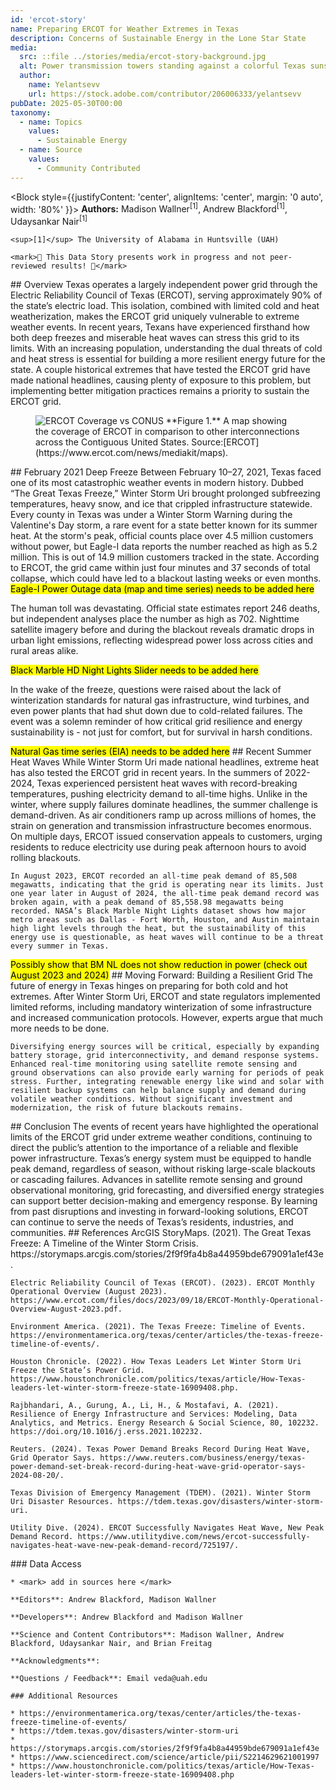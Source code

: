 ```yaml
---
id: 'ercot-story'
name: Preparing ERCOT for Weather Extremes in Texas
description: Concerns of Sustainable Energy in the Lone Star State
media:
  src: ::file ../stories/media/ercot-story-background.jpg
  alt: Power transmission towers standing against a colorful Texas sunset sky
  author: 
    name: Yelantsevv
    url: https://stock.adobe.com/contributor/206006333/yelantsevv
pubDate: 2025-05-30T00:00
taxonomy:
  - name: Topics
    values:
      - Sustainable Energy
  - name: Source
    values:
      - Community Contributed
---
```


<Block style={{justifyContent: 'center', alignItems: 'center', margin: '0 auto', width: '80%' }}>
  <Prose>
    **Authors:** Madison Wallner<sup>[1]</sup>\, Andrew Blackford<sup>[1]</sup>\, Udaysankar Nair<sup>[1]</sup>
   
    <sup>[1]</sup> The University of Alabama in Huntsville (UAH)

    <mark>🚧 This Data Story presents work in progress and not peer-reviewed results! 🚧</mark>
  </Prose>
</Block>

<Block>
  <Prose>
    ## Overview
    Texas operates a largely independent power grid through the Electric Reliability Council of Texas (ERCOT), serving approximately 90% of the state’s electric load. This isolation, combined with limited cold and heat weatherization, makes the ERCOT grid uniquely vulnerable to extreme weather events. In recent years, Texans have experienced firsthand how both deep freezes and miserable heat waves can stress this grid to its limits. With an increasing population, understanding the dual threats of cold and heat stress is essential for building a more resilient energy future for the state. A couple historical extremes that have tested the ERCOT grid have made national headlines, causing plenty of exposure to this problem, but implementing better mitigation practices remains a priority to sustain the ERCOT grid.
  </Prose>

  <Figure>
    <Image
      src={new URL('./ercot-map.jpg', import.meta.url).href}
      alt='ERCOT Coverage vs CONUS'
    />
    <Caption>
    **Figure 1.** A map showing the coverage of ERCOT in comparison to other interconnections across the Contiguous United States. Source:[ERCOT](https://www.ercot.com/news/mediakit/maps).
    </Caption>
  </Figure>
</Block>

<Block>
  <Prose>
    ## February 2021 Deep Freeze
    Between February 10–27, 2021, Texas faced one of its most catastrophic weather events in modern history. Dubbed “The Great Texas Freeze,” Winter Storm Uri brought prolonged subfreezing temperatures, heavy snow, and ice that crippled infrastructure statewide. Every county in Texas was under a Winter Storm Warning during the Valentine's Day storm, a rare event for a state better known for its summer heat. At the storm's peak, official counts place over 4.5 million customers without power, but Eagle-I data reports the number reached as high as 5.2 million. This is out of 14.9 million customers tracked in the state. According to ERCOT, the grid came within just four minutes and 37 seconds of total collapse, which could have led to a blackout lasting weeks or even months.
  </Prose>
</Block>

<Block>
  <Prose>
   <mark>Eagle-I Power Outage data (map and time series) needs to be added here</mark>

   The human toll was devastating. Official state estimates report 246 deaths, but independent analyses place the number as high as 702. Nighttime satellite imagery before and during the blackout reveals dramatic drops in urban light emissions, reflecting widespread power loss across cities and rural areas alike.
  </Prose>
</Block>

<Block>
  <Prose>
   <mark>Black Marble HD Night Lights Slider needs to be added here</mark>

   In the wake of the freeze, questions were raised about the lack of winterization standards for natural gas infrastructure, wind turbines, and even power plants that had shut down due to cold-related failures. The event was a solemn reminder of how critical grid resilience and energy sustainability is - not just for comfort, but for survival in harsh conditions.
  </Prose>
</Block>

<Block>
  <Prose>
   <mark>Natural Gas time series (EIA) needs to be added here</mark>
  </Prose>
</Block>

<Block>
  <Prose>
    ## Recent Summer Heat Waves
    While Winter Storm Uri made national headlines, extreme heat has also tested the ERCOT grid in recent years. In the summers of 2022-2024, Texas experienced persistent heat waves with record-breaking temperatures, pushing electricity demand to all-time highs. Unlike in the winter, where supply failures dominate headlines, the summer challenge is demand-driven. As air conditioners ramp up across millions of homes, the strain on generation and transmission infrastructure becomes enormous. On multiple days, ERCOT issued conservation appeals to customers, urging residents to reduce electricity use during peak afternoon hours to avoid rolling blackouts.

    In August 2023, ERCOT recorded an all-time peak demand of 85,508 megawatts, indicating that the grid is operating near its limits. Just one year later in August of 2024, the all-time peak demand record was broken again, with a peak demand of 85,558.98 megawatts being recorded. NASA’s Black Marble Night Lights dataset shows how major metro areas such as Dallas - Fort Worth, Houston, and Austin maintain high light levels through the heat, but the sustainability of this energy use is questionable, as heat waves will continue to be a threat every summer in Texas.
  </Prose>
</Block>

<Block>
  <Prose>
   <mark>Possibly show that BM NL does not show reduction in power (check out August 2023 and 2024)</mark>
  </Prose>
</Block>

<Block>
  <Prose>
    ## Moving Forward: Building a Resilient Grid
    The future of energy in Texas hinges on preparing for both cold and hot extremes. After Winter Storm Uri, ERCOT and state regulators implemented limited reforms, including mandatory winterization of some infrastructure and increased communication protocols. However, experts argue that much more needs to be done.

    Diversifying energy sources will be critical, especially by expanding battery storage, grid interconnectivity, and demand response systems. Enhanced real-time monitoring using satellite remote sensing and ground observations can also provide early warning for periods of peak stress. Further, integrating renewable energy like wind and solar with resilient backup systems can help balance supply and demand during volatile weather conditions. Without significant investment and modernization, the risk of future blackouts remains.
  </Prose>
</Block>

<Block>
  <Prose>
    ## Conclusion
    The events of recent years have highlighted the operational limits of the ERCOT grid under extreme weather conditions, continuing to direct the public’s attention to the importance of a reliable and flexible power infrastructure. Texas’s energy system must be equipped to handle peak demand, regardless of season, without risking large-scale blackouts or cascading failures. Advances in satellite remote sensing and ground observational monitoring, grid forecasting, and diversified energy strategies can support better decision-making and emergency response. By learning from past disruptions and investing in forward-looking solutions, ERCOT can continue to serve the needs of Texas’s residents, industries, and communities.
  </Prose>
</Block>

<Block>
  <Prose>
    ## References
    ArcGIS StoryMaps. (2021). The Great Texas Freeze: A Timeline of the Winter Storm Crisis. https://storymaps.arcgis.com/stories/2f9f9fa4b8a44959bde679091a1ef43e.

    Electric Reliability Council of Texas (ERCOT). (2023). ERCOT Monthly Operational Overview (August 2023). https://www.ercot.com/files/docs/2023/09/18/ERCOT-Monthly-Operational-Overview-August-2023.pdf.

    Environment America. (2021). The Texas Freeze: Timeline of Events. https://environmentamerica.org/texas/center/articles/the-texas-freeze-timeline-of-events/.

    Houston Chronicle. (2022). How Texas Leaders Let Winter Storm Uri Freeze the State’s Power Grid. https://www.houstonchronicle.com/politics/texas/article/How-Texas-leaders-let-winter-storm-freeze-state-16909408.php.
    
    Rajbhandari, A., Gurung, A., Li, H., & Mostafavi, A. (2021). Resilience of Energy Infrastructure and Services: Modeling, Data Analytics, and Metrics. Energy Research & Social Science, 80, 102232. https://doi.org/10.1016/j.erss.2021.102232.
    
    Reuters. (2024). Texas Power Demand Breaks Record During Heat Wave, Grid Operator Says. https://www.reuters.com/business/energy/texas-power-demand-set-break-record-during-heat-wave-grid-operator-says-2024-08-20/.
    
    Texas Division of Emergency Management (TDEM). (2021). Winter Storm Uri Disaster Resources. https://tdem.texas.gov/disasters/winter-storm-uri.

    Utility Dive. (2024). ERCOT Successfully Navigates Heat Wave, New Peak Demand Record. https://www.utilitydive.com/news/ercot-successfully-navigates-heat-wave-new-peak-demand-record/725197/.
  </Prose>
</Block>

<Block>
  <Prose>
    ### Data Access

    * <mark> add in sources here </mark>
  </Prose>
</Block>

<Block>
  <Prose>

    **Editors**: Andrew Blackford, Madison Wallner

    **Developers**: Andrew Blackford and Madison Wallner

    **Science and Content Contributors**: Madison Wallner, Andrew Blackford, Udaysankar Nair, and Brian Freitag

    **Acknowledgments**: 

    **Questions / Feedback**: Email veda@uah.edu 

    ### Additional Resources

    * https://environmentamerica.org/texas/center/articles/the-texas-freeze-timeline-of-events/
    * https://tdem.texas.gov/disasters/winter-storm-uri
    * https://storymaps.arcgis.com/stories/2f9f9fa4b8a44959bde679091a1ef43e
    * https://www.sciencedirect.com/science/article/pii/S2214629621001997
    * https://www.houstonchronicle.com/politics/texas/article/How-Texas-leaders-let-winter-storm-freeze-state-16909408.php

  </Prose>
</Block>